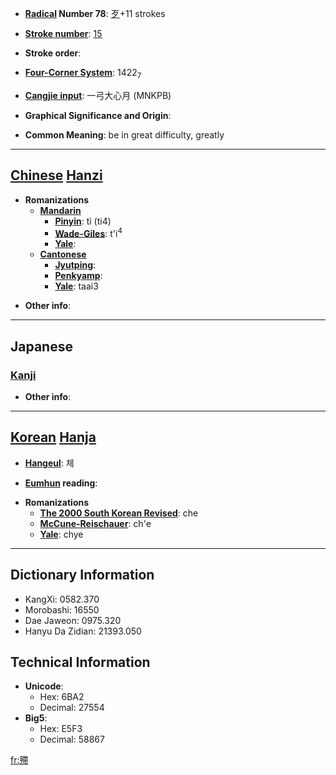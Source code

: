 * '''[[Wiktionary:Chinese radical index| Radical]] Number 78''': [[Wiktionary:Chinese radical index 歹|歹]]+11 strokes

* '''[[Wiktionary:Chinese total strokes index|Stroke number]]''': [[Wiktionary:Chinese total strokes index 15|15]]

* '''Stroke order''': 

* '''[[Wiktionary:Chinese four corner index|Four-Corner System]]''': 1422<sub>7</sub>

* '''[[Wiktionary:Chinese Cangjie index|Cangjie input]]''': 一弓大心月 (MNKPB)

* '''Graphical Significance and Origin''': 

* '''Common Meaning''': be in great difficulty, greatly

----

== [[Chinese]] [[Hanzi]] ==

* '''Romanizations'''
** '''[[Mandarin]]'''
*** '''[[Pinyin]]''': tì (ti4)
*** '''[[Wade-Giles]]''': t'i<sup>4</sup>
*** '''[[Yale]]''': 
** '''[[Cantonese]]'''
*** '''[[Jyutping]]''':
*** '''[[Penkyamp]]''': 
*** '''[[Yale]]''': taai3

* '''Other info''': 

----

==Japanese==
===[[Kanji]]===
{{kanji|on readings=[[てい]] (tei), [[たい]] (tai), [[けい]] (kei)|kun readings=[[つかれる]] (tsukareru)}}

* '''Other info''':  

----

== [[Korean]] [[Hanja]] ==

* '''[[Hangeul]]''': 체

* '''[[Eumhun]] reading''': 

* '''Romanizations'''
** '''[[The 2000 South Korean Revised Romanization|The 2000 South Korean Revised]]''': che
** '''[[McCune-Reischauer]]''': ch'e
** '''[[Yale]]''': chye

----

== Dictionary Information ==

* KangXi: 0582.370
* Morobashi: 16550
* Dae Jaweon: 0975.320
* Hanyu Da Zidian: 21393.050

== Technical Information ==

* '''Unicode''':
** Hex: 6BA2
** Decimal: 27554
* '''Big5''':
** Hex: E5F3
** Decimal: 58867

[[fr:殢]]
